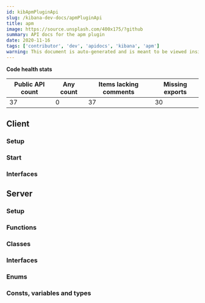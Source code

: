 ```yaml
---
id: kibApmPluginApi
slug: /kibana-dev-docs/apmPluginApi
title: apm
image: https://source.unsplash.com/400x175/?github
summary: API docs for the apm plugin
date: 2020-11-16
tags: ['contributor', 'dev', 'apidocs', 'kibana', 'apm']
warning: This document is auto-generated and is meant to be viewed inside our experimental, new docs system. Reach out in #docs-engineering for more info.
---
```






**Code health stats**

| Public API count  | Any count | Items lacking comments | Missing exports | 
|-------------------|-----------|------------------------|-----------------|
| 37 | 0 | 37 | 30 |

## Client

### Setup
<DocDefinitionList data={[apmObj.client.setup]}/>

### Start
<DocDefinitionList data={[apmObj.client.start]}/>

### Interfaces
<DocDefinitionList data={apmObj.client.interfaces}/>

## Server

### Setup
<DocDefinitionList data={[apmObj.server.setup]}/>

### Functions
<DocDefinitionList data={apmObj.server.functions}/>

### Classes
<DocDefinitionList data={apmObj.server.classes}/>

### Interfaces
<DocDefinitionList data={apmObj.server.interfaces}/>

### Enums
<DocDefinitionList data={apmObj.server.enums}/>

### Consts, variables and types
<DocDefinitionList data={apmObj.server.misc}/>

